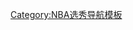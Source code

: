 {{Navbox
| name = 2001年NBA选秀
| title = [[2001年NBA选秀]]
| state = {{{state|autocollapse}}}
|listclass = hlist
| groupstyle = text-align: center;

| group1 = 第一轮
| list1 =
[[夸梅·布朗]] · [[泰森·钱德勒]] · [[保罗·加索尔]] · [[埃迪·库里]] · [[贾森·理查德森]] · [[肖恩·巴蒂尔]] · [[埃迪·格里芬]] · [[德萨盖纳·迪奥普]] · [[罗德尼·怀特]] · [[乔·约翰逊_(篮球运动员)|乔·约翰逊]] · [[凯德里克·布朗]] · [[弗拉迪米尔·拉德马诺维奇]] · [[李察·謝佛遜‎|理查德·杰弗逊]] · [[特洛伊·墨菲]] · [[史蒂文·亨特]] · [[柯克·哈斯顿]] · {{tsl|en|Michael Bradley (basketball)||Michael Bradley}} · [[杰森·科林斯]] · [[扎克·兰多夫]] · [[布伦丹·海伍德]] · [[约瑟夫·福特]] · {{tsl|en|Jeryl Sasser||Jeryl Sasser}} · [[布兰登·阿姆斯特朗]] · [[劳尔·洛佩兹]] · [[杰拉德·华莱士]] · [[萨缪尔·戴勒姆波特]] · [[贾马尔·廷斯利]] · [[托尼·帕克]]

| group2 = 第二輪
| list2 =
[[特伦顿·哈塞尔]] · [[吉尔伯特·阿里纳斯]] · [[奥马尔·库克]] · {{tsl|en|Will Solomon||Will Solomon}} · [[特伦斯·莫里斯]] · [[布萊恩·斯卡拉布萊恩]] · {{tsl|en|Jeff Trepagnier||Jeff Trepagnier}} · [[达文·布朗|达莫内·布朗]] · [[梅米特·奥库]] · {{tsl|en|Michael Wright (basketball)||Michael Wright}} · [[厄尔·沃特森]] · [[贾米森·布鲁尔]] · [[鲍比·西蒙斯]] · {{tsl|en|Eric Chenowith||Eric Chenowith}} · {{tsl|en|Kyle Hill||Kyle Hill}} · [[肖恩·兰普利]] · {{tsl|en|Loren Woods||Loren Woods}} · {{tsl|en|Ousmane Cisse||Ousmane Cisse}} · [[安东尼斯·福特西斯]] · [[肯·约翰逊 (1978年)|肯·约翰逊]] · [[鲁本·邦特杰-邦特杰]] · [[阿尔顿·福特]] · {{tsl|en|Andre Hutson||Andre Hutson}} · [[謝朗·哥連斯|賈朗·科林斯]] · {{tsl|en|Kenny Satterfield||Kenny Satterfield}} · {{tsl|en|Maurice Jeffers||Maurice Jeffers}} · [[罗伯塔斯·亚夫托卡斯]] · [[埃尔文·琼斯]] · {{tsl|en|Bryan Bracey||Bryan Bracey}} 

|belowclass = hlist
|below = {{NBA Draft template list}}
}}<noinclude>
[[Category:NBA选秀导航模板]]
</noinclude>
